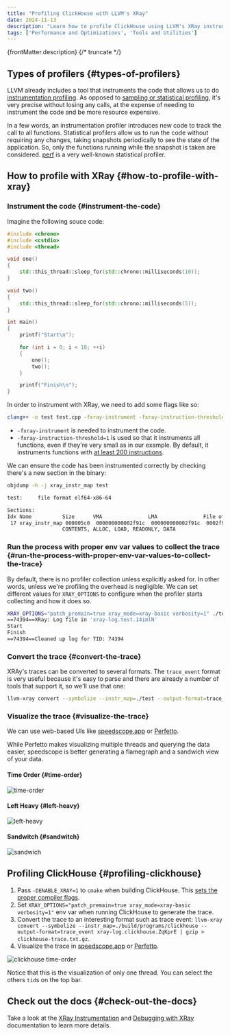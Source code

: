 ```yaml
---
title: "Profiling ClickHouse with LLVM's XRay"
date: 2024-11-13
description: "Learn how to profile ClickHouse using LLVM's XRay instrumentation profiler, visualize traces, and analyze performance."
tags: ['Performance and Optimizations', 'Tools and Utilities']
---
```



{frontMatter.description}
{/* truncate */}

## Types of profilers {#types-of-profilers}

LLVM already includes a tool that instruments the code that allows us to do [instrumentation
profiling](https://en.wikipedia.org/wiki/Profiling_(computer_programming)#Instrumentation). As
opposed to [sampling or statistical profiling](https://en.wikipedia.org/wiki/Profiling_(computer_programming)#Statistical_profilers),
it's very precise without losing any calls, at the expense of needing to instrument the code and be
more resource expensive.

In a few words, an instrumentation profiler introduces new code to track the call to all functions.
Statistical profilers allow us to run the code without requiring any changes, taking snapshots
periodically to see the state of the application. So, only the functions running while the snapshot
is taken are considered. [perf](https://en.wikipedia.org/wiki/Perf_%28Linux%29) is a very well-known
statistical profiler.

## How to profile with XRay {#how-to-profile-with-xray}

### Instrument the code {#instrument-the-code}

Imagine the following souce code:

```cpp
#include <chrono>
#include <cstdio>
#include <thread>

void one()
{
    std::this_thread::sleep_for(std::chrono::milliseconds(10));
}

void two()
{
    std::this_thread::sleep_for(std::chrono::milliseconds(5));
}

int main()
{
    printf("Start\n");

    for (int i = 0; i < 10; ++i)
    {
        one();
        two();
    }

    printf("Finish\n");
}
```

In order to instrument with XRay, we need to add some flags like so:

```bash
clang++ -o test test.cpp -fxray-instrument -fxray-instruction-threshold=1
```

* `-fxray-instrument` is needed to instrument the code.
* `-fxray-instruction-threshold=1` is used so that it instruments all functions, even if they're
  very small as in our example. By default, it instruments functions with [at least 200
  instructions](https://llvm.org/docs/XRay.html#instrumenting-your-c-c-objective-c-application).

We can ensure the code has been instrumented correctly by checking there's a new section in the
binary:

```bash
objdump -h -j xray_instr_map test

test:     file format elf64-x86-64

Sections:
Idx Name          Size      VMA               LMA               File off  Algn
 17 xray_instr_map 000005c0  000000000002f91c  000000000002f91c  0002f91c  2**0
                  CONTENTS, ALLOC, LOAD, READONLY, DATA
```

### Run the process with proper env var values to collect the trace {#run-the-process-with-proper-env-var-values-to-collect-the-trace}

By default, there is no profiler collection unless explicitly asked for. In other words, unless
we're profiling the overhead is negligible. We can set different values for `XRAY_OPTIONS` to
configure when the profiler starts collecting and how it does so.

```bash
XRAY_OPTIONS="patch_premain=true xray_mode=xray-basic verbosity=1" ./test
==74394==XRay: Log file in 'xray-log.test.14imlN'
Start
Finish
==74394==Cleaned up log for TID: 74394
```

### Convert the trace {#convert-the-trace}

XRAy's traces can be converted to several formats. The `trace_event` format is very useful because
it's easy to parse and there are already a number of tools that support it, so we'll use that one:

```bash
llvm-xray convert --symbolize --instr_map=./test --output-format=trace_event xray-log.test.14imlN | gzip > test-trace.txt.gz
```

### Visualize the trace {#visualize-the-trace}

We can use web-based UIs like [speedscope.app](https://www.speedscope.app/) or
[Perfetto](https://ui.perfetto.dev).

While Perfetto makes visualizing multiple threads and querying the data easier, speedscope is better
generating a flamegraph and a sandwich view of your data.

#### Time Order {#time-order}

<Image img={time_order} size="md" alt="time-order" />

#### Left Heavy {#left-heavy}

<Image img={left_heavy} size="md" alt="left-heavy" />

#### Sandwitch {#sandwitch}

<Image img={sandwich} size="md" alt="sandwich" />

## Profiling ClickHouse {#profiling-clickhouse}

1. Pass `-DENABLE_XRAY=1` to `cmake` when building ClickHouse. This [sets the proper compiler
   flags](https://github.com/ClickHouse/ClickHouse/blob/9caac43b2aa5e7c5474a87b7596dea95f5a2569a/cmake/xray_instrumentation.cmake).
2. Set `XRAY_OPTIONS="patch_premain=true xray_mode=xray-basic verbosity=1"` env var when running
   ClickHouse to generate the trace.
3. Convert the trace to an interesting format such as trace event: `llvm-xray convert --symbolize
   --instr_map=./build/programs/clickhouse --output-format=trace_event xray-log.clickhouse.ZqKprE |
   gzip > clickhouse-trace.txt.gz`.
4. Visualize the trace in [speedscope.app](https://www.speedscope.app/) or
   [Perfetto](https://ui.perfetto.dev).

<Image img={clickhouse_time_order} alt="clickhouse time-order" size="md"/>

Notice that this is the visualization of only one thread. You can select the others `tid`s on the
top bar.

## Check out the docs {#check-out-the-docs}

Take a look at the [XRay Instrumentation](https://llvm.org/docs/XRay.html) and [Debugging with
XRay](https://llvm.org/docs/XRayExample.html) documentation to learn more details.
